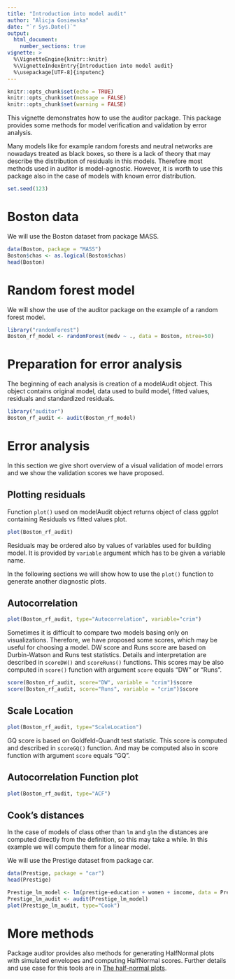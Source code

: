```yaml
---
title: "Introduction into model audit"
author: "Alicja Gosiewska"
date: "`r Sys.Date()`"
output: 
  html_document:
    number_sections: true
vignette: >
  %\VignetteEngine{knitr::knitr}
  %\VignetteIndexEntry{Introduction into model audit}
  %\usepackage[UTF-8]{inputenc}
---
```


```r
knitr::opts_chunk$set(echo = TRUE)
knitr::opts_chunk$set(message = FALSE)
knitr::opts_chunk$set(warning = FALSE)
```

This vignette demonstrates how to use the auditor package. 
This package provides some methods for model verification and validation by error analysis. 

Many models like for example random forests and neutral networks are nowadays treated as black boxes, so there is a lack of theory that may describe the distribution of residuals in this models. Therefore 
most methods used in auditor is model-agnostic. 
However, it is worth to use this package also in the case of models with known error distribution.

```r
set.seed(123)
```

# Boston data

We will use the Boston dataset from package MASS.

```r
data(Boston, package = "MASS")
Boston$chas <- as.logical(Boston$chas)
head(Boston)
```

# Random forest model

We will show the use of the auditor package on the example of a random forest model. 

```r
library("randomForest")
Boston_rf_model <- randomForest(medv ~ ., data = Boston, ntree=50)
```

# Preparation for error analysis
The beginning of each analysis is creation of a modelAudit object. This object contains original model, data used to build model, fitted values, residuals and standardized residuals.

```r
library("auditor")
Boston_rf_audit <- audit(Boston_rf_model)
```

# Error analysis

In this section we give short overview of a visual validation of model errors and we show the validation scores we have proposed.

## Plotting residuals

Function `plot()` used on modelAudit object returns object of class ggplot containing Residuals vs fitted values plot. 

```r
plot(Boston_rf_audit)
```

Residuals may be ordered also by values of variables used for building model. It is provided by `variable` argument which has to be given a variable name.

In the following sections we will show how to use the `plot()` function to generate another diagnostic plots.

## Autocorrelation

```r
plot(Boston_rf_audit, type="Autocorrelation", variable="crim")
```

Sometimes it is difficult to compare two models basing only on visualizations. Therefore, we have proposed some scores, which may be useful for choosing a model.
DW score and Runs score are based on Durbin-Watson and Runs test statistics. Details and interpretation are described in `scoreDW()` and `scoreRuns()` functions.
This scores may be also computed in `score()` function with argument `score` equals "DW" or "Runs".
```r
score(Boston_rf_audit, score="DW", variable = "crim")$score
score(Boston_rf_audit, score="Runs", variable = "crim")$score
```


## Scale Location

```r
plot(Boston_rf_audit, type="ScaleLocation")
```

GQ score is based on Goldfeld-Quandt test statistic.
This score is computed and described in `scoreGQ()` function.
And may be computed also in score function with argument `score` equals "GQ".

## Autocorrelation Function plot

```r
plot(Boston_rf_audit, type="ACF")
```

## Cook's distances

In the case of models of class other than `lm` and `glm` the distances are computed directly from the definition, so this may take a while.
In this example we will compute them for a linear model. 

We will use the Prestige dataset from package car.
```r
data(Prestige, package = "car")
head(Prestige)
```

```r
Prestige_lm_model <- lm(prestige~education + women + income, data = Prestige)
Prestige_lm_audit <- audit(Prestige_lm_model)
plot(Prestige_lm_audit, type="Cook")
```

# More methods

Package auditor provides also methods for generating HalfNormal plots with simulated envelopes and computing HalfNormal scores. Further details and use case for this tools are in [The half-normal plots](https://mi2-warsaw.github.io/auditor/articles/HalfNormal.html).

